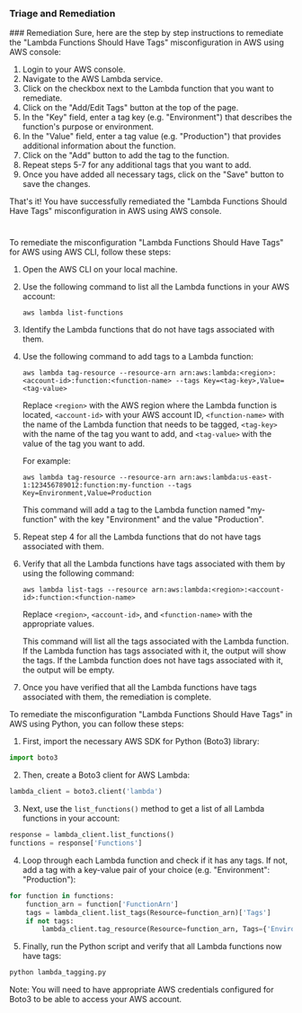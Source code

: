 
### Triage and Remediation
<Tabs>
<Tab title='Remediation'>
### Remediation

<AccordionGroup>
<Accordion title='Using Console' defaultOpen='true'>
Sure, here are the step by step instructions to remediate the "Lambda Functions Should Have Tags" misconfiguration in AWS using AWS console:

1. Login to your AWS console.
2. Navigate to the AWS Lambda service.
3. Click on the checkbox next to the Lambda function that you want to remediate.
4. Click on the "Add/Edit Tags" button at the top of the page.
5. In the "Key" field, enter a tag key (e.g. "Environment") that describes the function's purpose or environment.
6. In the "Value" field, enter a tag value (e.g. "Production") that provides additional information about the function.
7. Click on the "Add" button to add the tag to the function.
8. Repeat steps 5-7 for any additional tags that you want to add.
9. Once you have added all necessary tags, click on the "Save" button to save the changes.

That's it! You have successfully remediated the "Lambda Functions Should Have Tags" misconfiguration in AWS using AWS console.

#
</Accordion>

<Accordion title='Using CLI'>
To remediate the misconfiguration "Lambda Functions Should Have Tags" for AWS using AWS CLI, follow these steps:

1. Open the AWS CLI on your local machine.

2. Use the following command to list all the Lambda functions in your AWS account:

   ```
   aws lambda list-functions
   ```

3. Identify the Lambda functions that do not have tags associated with them.

4. Use the following command to add tags to a Lambda function:

   ```
   aws lambda tag-resource --resource-arn arn:aws:lambda:<region>:<account-id>:function:<function-name> --tags Key=<tag-key>,Value=<tag-value>
   ```

   Replace `<region>` with the AWS region where the Lambda function is located, `<account-id>` with your AWS account ID, `<function-name>` with the name of the Lambda function that needs to be tagged, `<tag-key>` with the name of the tag you want to add, and `<tag-value>` with the value of the tag you want to add.

   For example:

   ```
   aws lambda tag-resource --resource-arn arn:aws:lambda:us-east-1:123456789012:function:my-function --tags Key=Environment,Value=Production
   ```

   This command will add a tag to the Lambda function named "my-function" with the key "Environment" and the value "Production".

5. Repeat step 4 for all the Lambda functions that do not have tags associated with them.

6. Verify that all the Lambda functions have tags associated with them by using the following command:

   ```
   aws lambda list-tags --resource arn:aws:lambda:<region>:<account-id>:function:<function-name>
   ```

   Replace `<region>`, `<account-id>`, and `<function-name>` with the appropriate values.

   This command will list all the tags associated with the Lambda function. If the Lambda function has tags associated with it, the output will show the tags. If the Lambda function does not have tags associated with it, the output will be empty.

7. Once you have verified that all the Lambda functions have tags associated with them, the remediation is complete.
</Accordion>

<Accordion title='Using Python'>
To remediate the misconfiguration "Lambda Functions Should Have Tags" in AWS using Python, you can follow these steps:

1. First, import the necessary AWS SDK for Python (Boto3) library:
```python
import boto3
```

2. Then, create a Boto3 client for AWS Lambda:
```python
lambda_client = boto3.client('lambda')
```

3. Next, use the `list_functions()` method to get a list of all Lambda functions in your account:
```python
response = lambda_client.list_functions()
functions = response['Functions']
```

4. Loop through each Lambda function and check if it has any tags. If not, add a tag with a key-value pair of your choice (e.g. "Environment": "Production"):
```python
for function in functions:
    function_arn = function['FunctionArn']
    tags = lambda_client.list_tags(Resource=function_arn)['Tags']
    if not tags:
        lambda_client.tag_resource(Resource=function_arn, Tags={'Environment': 'Production'})
```

5. Finally, run the Python script and verify that all Lambda functions now have tags:
```python
python lambda_tagging.py
```

Note: You will need to have appropriate AWS credentials configured for Boto3 to be able to access your AWS account.
</Accordion>

</AccordionGroup>
</Tab>
</Tabs>
